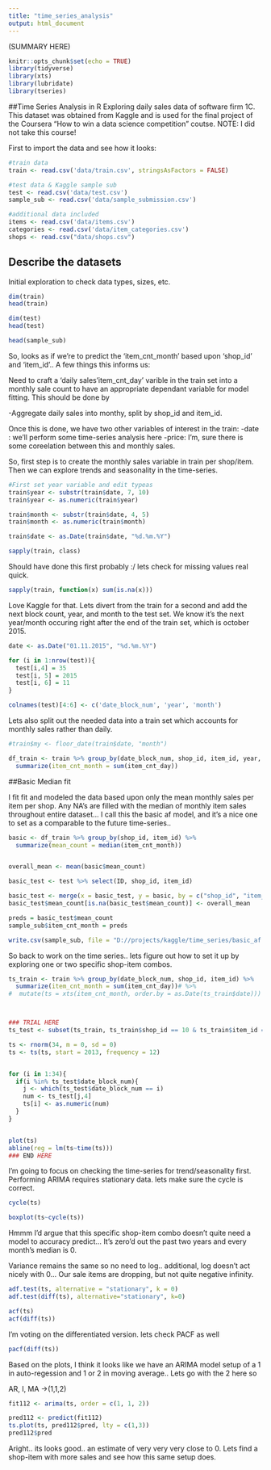 ```yaml
---
title: "time_series_analysis"
output: html_document
---
```


(SUMMARY HERE)


```r
knitr::opts_chunk$set(echo = TRUE)
library(tidyverse)
library(xts)
library(lubridate)
library(tseries)
```

##Time Series Analysis in R
Exploring daily sales data of software firm 1C. This dataset was obtained from Kaggle and is used for the final project of the Coursera "How to win a data science competition" coutse.  NOTE: I did not take this course!

First to import the data and see how it looks:


```r
#train data
train <- read.csv('data/train.csv', stringsAsFactors = FALSE)

#test data & Kaggle sample sub
test <- read.csv('data/test.csv')
sample_sub <- read.csv('data/sample_submission.csv')

#additional data included
items <- read.csv('data/items.csv')
categories <- read.csv('data/item_categories.csv')
shops <- read.csv("data/shops.csv")
```

## Describe the datasets

Initial exploration to check data types, sizes, etc. 

```r
dim(train)
head(train)

dim(test)
head(test)

head(sample_sub)

```

So, looks as if we're to predict the 'item_cnt_month' based upon 'shop_id' and 'item_id'.. A few things this informs us:

Need to craft a 'daily sales'item_cnt_day' varible in the train set into a monthly sale count to have an appropriate dependant variable for model fitting. This should be done by  
  
  -Aggregate daily sales into monthy, split by shop_id and item_id.

Once this is done, we have two other variables of interest in the train:
  -date :  we'll perform some time-series analysis here
  -price: I'm, sure there is some coreelation between this and monthly sales.
  
So, first step is to create the monthly sales variable in train per shop/item. Then we can explore trends and seasonality in the time-series.

```r
#First set year variable and edit typeas
train$year <- substr(train$date, 7, 10)
train$year <- as.numeric(train$year)

train$month <- substr(train$date, 4, 5)
train$month <- as.numeric(train$month)

train$date <- as.Date(train$date, "%d.%m.%Y")

sapply(train, class)
```

Should have done this first probably :/  lets check for missing values real quick.

```r
sapply(train, function(x) sum(is.na(x)))

```

Love Kaggle for that.  Lets divert from the train for a second and add the next block count, year, and month to the test set.  We know it's the next year/month occuring right after the end of the train set, which is october 2015.

```r
date <- as.Date("01.11.2015", "%d.%m.%Y")

for (i in 1:nrow(test)){
  test[i,4] = 35
  test[i, 5] = 2015
  test[i, 6] = 11
}

colnames(test)[4:6] <- c('date_block_num', 'year', 'month')

```

Lets also split out the needed data into a train set which accounts for monthly sales rather than daily.
```r
#train$my <- floor_date(train$date, "month")

df_train <- train %>% group_by(date_block_num, shop_id, item_id, year, month) %>% 
  summarize(item_cnt_month = sum(item_cnt_day)) 

```

##Basic Median fit

I fit fit and modeled the data based upon only the mean monthly sales per item per shop. Any NA's are filled with the median of monthly item sales throughout entire dataset... I call this the basic af model, and it's a nice one to set as a comparable to the future time-series..

```r
basic <- df_train %>% group_by(shop_id, item_id) %>% 
  summarize(mean_count = median(item_cnt_month)) 


overall_mean <- mean(basic$mean_count)

basic_test <- test %>% select(ID, shop_id, item_id)

basic_test <- merge(x = basic_test, y = basic, by = c("shop_id", "item_id"), all.x = TRUE)
basic_test$mean_count[is.na(basic_test$mean_count)] <- overall_mean

preds = basic_test$mean_count
sample_sub$item_cnt_month = preds

write.csv(sample_sub, file = "D://projects/kaggle/time_series/basic_af.csv", row.names = FALSE)
```

So back to work on the time series.. lets figure out how to set it up by exploring one or two specific shop-item combos.

```r
ts_train <- train %>% group_by(date_block_num, shop_id, item_id) %>% 
  summarize(item_cnt_month = sum(item_cnt_day))# %>%
#  mutate(ts = xts(item_cnt_month, order.by = as.Date(ts_train$date)))



### TRIAL HERE
ts_test <- subset(ts_train, ts_train$shop_id == 10 & ts_train$item_id == 1871)

ts <- rnorm(34, m = 0, sd = 0)
ts <- ts(ts, start = 2013, frequency = 12)


for (i in 1:34){
  if(i %in% ts_test$date_block_num){
    j <- which(ts_test$date_block_num == i)
    num <- ts_test[j,4]
    ts[i] <- as.numeric(num)
  }
}


plot(ts)
abline(reg = lm(ts~time(ts)))
### END HERE

```


I'm going to focus on checking the time-series for trend/seasonality first. Performing ARIMA requires stationary data. lets make sure the cycle is correct.

```r
cycle(ts)
```

```r
boxplot(ts~cycle(ts))

```

Hmmm   I'd argue that this specific shop-item combo doesn't quite need a model to accuracy predict... It's zero'd out the past two years and every month's median is 0.

Variance remains the same so no need to log.. additional,  log doesn't act nicely with 0... Our sale items are dropping, but not quite negative infinity.


```r
adf.test(ts, alternative = "stationary", k = 0)
adf.test(diff(ts), alternative="stationary", k=0)

acf(ts)
acf(diff(ts))
```
I'm voting on the differentiated version.  lets check PACF as well
```r
pacf(diff(ts))
```


Based on the plots, I think it looks like we have an ARIMA model setup of a 1 in auto-regession and 1 or 2 in moving average..  Lets go with the 2 here  so 

AR, I, MA ->(1,1,2)

```r
fit112 <- arima(ts, order = c(1, 1, 2))

pred112 <- predict(fit112)
ts.plot(ts, pred112$pred, lty = c(1,3))
pred112$pred
```


Aright.. its looks good.. an estimate of very  very very close to 0. Lets find a shop-item with more sales and see how this same setup does.

```r

```


